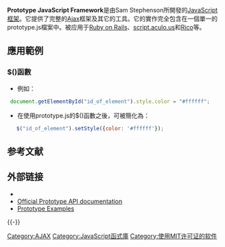 {{Unreferenced|time=2017-05-10T03:30:05+00:00}}
{{NoteTA|G1=IT|G2=FL}}
{{Infobox software
| name                   = Prototype 
| logo                   =
| author                 = Sam Stephenson
| developer              = Prototype核心团队
| released               = {{Start date and age|2005|02}}
| latest release version = 1.7.3
| latest release date    = {{release date and age|2015|09|22}}
| latest preview version = 
| latest preview date    = 
| status                 = 活跃
| programming language   = [[JavaScript|JavaScript]]
| genre                  = [[JavaScript函式庫|JavaScript函式庫]] 
| license                = [[MIT許可證|MIT許可證]] 
| website                = {{URL|prototypejs.org}}
}}
'''Prototype JavaScript Framework'''是由Sam Stephenson所開發的[[JavaScript|JavaScript]][[软件框架|框架]]。它提供了完整的[[Ajax|Ajax]]框架及其它的工具。它的實作完全包含在一個單一的prototype.js檔案中。被应用于[[Ruby_on_Rails|Ruby on Rails]]、[[script.aculo.us|script.aculo.us]]和[[Rico|Rico]]等。

== 應用範例 ==
=== $()函數 ===
* 例如：
<syntaxhighlight lang="javascript">
 document.getElementById("id_of_element").style.color = "#ffffff";
</syntaxhighlight>
* 在使用prototype.js的$()函數之後，可被簡化為：
<syntaxhighlight lang="javascript">
   $("id_of_element").setStyle({color: '#ffffff'});
</syntaxhighlight>

== 参考文献 ==
{{Reflist}}

== 外部链接 ==
* {{Official website|prototypejs.org}}
* [http://api.prototypejs.org Official Prototype API documentation]{{Wayback|url=http://api.prototypejs.org/ |date=20100305195049 }}
* [http://www.ajaxshake.com/en/JS/1120/--jquery-ajax-examples-prototype-plugins.html Prototype Examples]{{Wayback|url=http://www.ajaxshake.com/en/JS/1120/--jquery-ajax-examples-prototype-plugins.html |date=20160928083314 }}

{{-}}
{{ECMAScript}}
{{Application frameworks}}

[[Category:AJAX|Category:AJAX]]
[[Category:JavaScript函式庫|Category:JavaScript函式庫]]
[[Category:使用MIT许可证的软件|Category:使用MIT许可证的软件]]